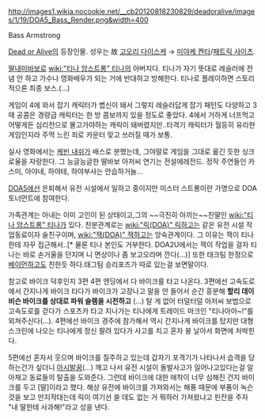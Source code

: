http://images1.wikia.nocookie.net/__cb20120818230829/deadoralive/images/1/19/DOA5_Bass_Render.png&width=400 

Bass Armstrong

[[Dead or Alive(게임)|Dead or Alive]]의 등장인물. 성우는 故 [[고오리 다이스케]] → [[미야케 켄타]]/[[패트릭 사이츠]].

[[딸내미바보]]로 [[wiki:"티나 암스트롱" 티나]]의 아버지다. 티나가 자기 뜻대로 레슬러에 전념 안 하고 가수나 영화배우가 되는 거에 반대하고 방해한다. 티나로 플레이하면 스토리적으론 최종 보스.(...)

게임이 4에 와서 잡기 캐릭터가 볍신이 돼서 그렇지 레슬러답게 잡기 패턴도 다양하고 3 때 공콤은 경량급 캐릭터는 한 방 콤보까지 있을 정도로 좋았다. 4에서 거하게 너프먹고 어떻게든 심리전으로 몰고가야하는 캐릭이 돼버렸지만..타격기 캐릭터가 월등히 유리한 게임인지라 주먹 느린 죄로 카운터 맞고 쓰러질 때가 보통.

실사 영화에서는 [[케빈 내쉬]]가 배스로 분했는데, 그야말로 게임을 그대로 옮긴 듯한 싱크로율을 자랑한다. 그 능글능글한 딸바보 아저씨 연기는 전설에레전드. 정작 주연들인 카스미, 아야네, 하야테, 하야부사는 안습하거늘...

[[DOA5]]에선 은퇴해서 유전 시설에서 일하고 중이지만 미스터 스트롱이란 가명으로 DOA 토너먼트에 참여한다.

가족관계는 아내는 이미 고인이 된 상태이고,그의 ~~극진히 아끼는~~친딸인 [[wiki:"티나 암스트롱" 티나]]가 있다. 친분관계로는 [[wiki:"릭(DOA)" 릭]]하고는 같은 유전 시설 작업동료이자 술친구이며, [[wiki:"잭(DOA)" 잭]]하고는 앙숙관계이다. 그 이유는 잭이 티나한테 자꾸 접근해서..[* 물론 티나 본인도 거부한다. DOA2U에서는 잭이 작업을 걸자 티나는 바로 손거울을 던지며 니 면상이나 좀 보고오라며 깐다(...)] 또한 태크팀 한정으로 [[베이먼]]하고도 친한듯 하다.태그팀 승리포즈가 따로 있는걸 보면말이다.

참고로 바이크 덕후인지 3편 4편 엔딩에서 다 바이크를 타고 나온다. 3편에선 고속도로에서 간지나게 바이크 타다가 바이크가 고장나고 말을 안 들어서 순간 흥분해 '''할리 데이비슨 바이크를 상대로 파워 슬램을 시전하고''' (...) 탈 게 없어 터덜터덜 아저씨 보법으로 고속도로를 걷다가 스포츠카 타고 지나가는 티나에게 트레이드 마크인 "티나아아~!"를 외쳐주신다(...).
4편에선 바이크 경주에 참가해서 역시 간지나게 바이크를 탔지만 대형 스크린에 나오는 티나에게 정신 팔려 있다가 사고를 치고 혼자 붕 날아서 화면에 처박힌다.

5편에선 혼자서 웃으며 바이크를 질주하고 있는데 갑자기 포격기가 나타나서 습격을 당하는건가 싶더니 [[아시발꿈]](...) 깨고 나서 유전 시설이 돌발사고가 일어나고있다는걸 알아채고 동료들의 탈출을 도와준다. 그런데 바이크에 대한 애착이 너무 심해진 건지 바이크를 두고 [딸]이라고 했다. 해상 유전에 바이크를 가져와서는 해풍 때문에 부품이 녹슨 것을 보고 만지작대는데 릭이 여기선 쓸 데도 없는 거 뭐하러 가져왔냐고 핀잔을 주자 "내 딸한테 사과해!"라고 성을 낸다.
